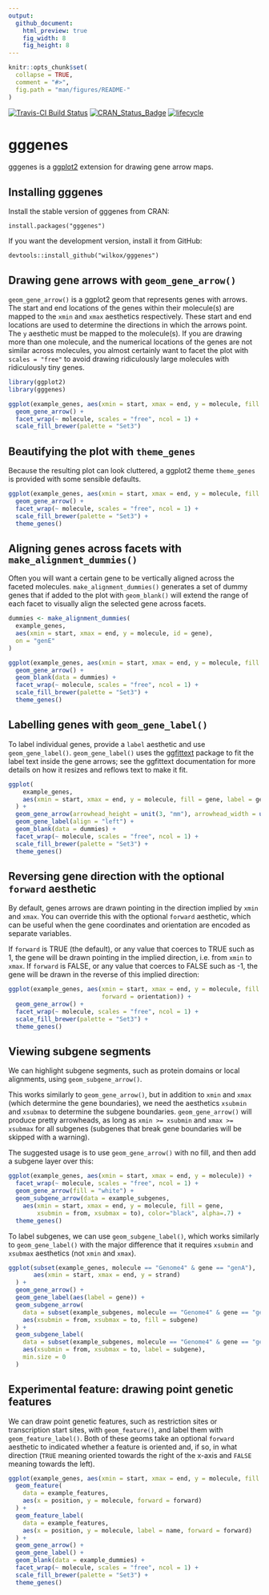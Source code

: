 ```yaml
---
output:
  github_document:
    html_preview: true
    fig_width: 8
    fig_height: 8
---
```


```r
knitr::opts_chunk$set(
  collapse = TRUE,
  comment = "#>",
  fig.path = "man/figures/README-"
)
```

[![Travis-CI Build Status](https://travis-ci.org/wilkox/gggenes.svg?branch=master)](https://travis-ci.org/wilkox/gggenes)
[![CRAN_Status_Badge](http://www.r-pkg.org/badges/version/gggenes)](https://cran.r-project.org/package=gggenes)
[![lifecycle](https://img.shields.io/badge/lifecycle-maturing-blue.svg)](https://www.tidyverse.org/lifecycle/#maturing)

# gggenes

gggenes is a [ggplot2](https://ggplot2.tidyverse.org) extension for drawing
gene arrow maps.

## Installing gggenes

Install the stable version of gggenes from CRAN:

`install.packages("gggenes")`

If you want the development version, install it from GitHub:

`devtools::install_github("wilkox/gggenes")`

## Drawing gene arrows with `geom_gene_arrow()`

`geom_gene_arrow()` is a ggplot2 geom that represents genes with arrows. The
start and end locations of the genes within their molecule(s) are mapped to the
`xmin` and `xmax` aesthetics respectively. These start and end locations are
used to determine the directions in which the arrows point. The `y` aesthetic
must be mapped to the molecule(s). If you are drawing more than one molecule,
and the numerical locations of the genes are not similar across molecules, you
almost certainly want to facet the plot with `scales = "free"` to avoid drawing
ridiculously large molecules with ridiculously tiny genes.

```r
library(ggplot2)
library(gggenes)

ggplot(example_genes, aes(xmin = start, xmax = end, y = molecule, fill = gene)) +
  geom_gene_arrow() +
  facet_wrap(~ molecule, scales = "free", ncol = 1) +
  scale_fill_brewer(palette = "Set3")
```

## Beautifying the plot with `theme_genes`

Because the resulting plot can look cluttered, a ggplot2 theme `theme_genes`
is provided with some sensible defaults.

```r
ggplot(example_genes, aes(xmin = start, xmax = end, y = molecule, fill = gene)) +
  geom_gene_arrow() +
  facet_wrap(~ molecule, scales = "free", ncol = 1) +
  scale_fill_brewer(palette = "Set3") +
  theme_genes()
```

## Aligning genes across facets with `make_alignment_dummies()`

Often you will want a certain gene to be vertically aligned across the faceted
molecules. `make_alignment_dummies()` generates a set of dummy genes that if
added to the plot with `geom_blank()` will extend the range of each facet to
visually align the selected gene across facets.

```r
dummies <- make_alignment_dummies(
  example_genes,
  aes(xmin = start, xmax = end, y = molecule, id = gene),
  on = "genE"
)

ggplot(example_genes, aes(xmin = start, xmax = end, y = molecule, fill = gene)) +
  geom_gene_arrow() +
  geom_blank(data = dummies) +
  facet_wrap(~ molecule, scales = "free", ncol = 1) +
  scale_fill_brewer(palette = "Set3") +
  theme_genes()
```

## Labelling genes with `geom_gene_label()`

To label individual genes, provide a `label` aesthetic and use
`geom_gene_label()`. `geom_gene_label()` uses the
[ggfittext](https://github.com/wilkox/ggfittext) package to fit the label text
inside the gene arrows; see the ggfittext documentation for more details on how
it resizes and reflows text to make it fit.

```r
ggplot(
    example_genes,
    aes(xmin = start, xmax = end, y = molecule, fill = gene, label = gene)
  ) +
  geom_gene_arrow(arrowhead_height = unit(3, "mm"), arrowhead_width = unit(1, "mm")) +
  geom_gene_label(align = "left") +
  geom_blank(data = dummies) +
  facet_wrap(~ molecule, scales = "free", ncol = 1) +
  scale_fill_brewer(palette = "Set3") +
  theme_genes()
```

## Reversing gene direction with the optional `forward` aesthetic

By default, genes arrows are drawn pointing in the direction implied by `xmin`
and `xmax`. You can override this with the optional `forward` aesthetic, which
can be useful when the gene coordinates and orientation are encoded as separate
variables.

If `forward` is TRUE (the default), or any value that coerces to TRUE such as
1, the gene will be drawn pointing in the implied direction, i.e. from `xmin`
to `xmax`. If `forward` is FALSE, or any value that coerces to FALSE such as
-1, the gene will be drawn in the reverse of this implied direction:

```r
ggplot(example_genes, aes(xmin = start, xmax = end, y = molecule, fill = gene, 
                          forward = orientation)) +
  geom_gene_arrow() +
  facet_wrap(~ molecule, scales = "free", ncol = 1) +
  scale_fill_brewer(palette = "Set3") +
  theme_genes()
```

## Viewing subgene segments

We can highlight subgene segments, such as protein domains or local alignments,
using `geom_subgene_arrow()`.

This works similarly to `geom_gene_arrow()`, but in addition to `xmin` and
`xmax` (which determine the gene boundaries), we need the aesthetics `xsubmin`
and `xsubmax` to determine the subgene boundaries. `geom_gene_arrow()` will
produce pretty arrowheads, as long as `xmin >= xsubmin` and `xmax >= xsubmax`
for all subgenes (subgenes that break gene boundaries will be skipped with a
warning).

The suggested usage is to use `geom_gene_arrow()` with no fill, and then add a
subgene layer over this:

```r
ggplot(example_genes, aes(xmin = start, xmax = end, y = molecule)) +
  facet_wrap(~ molecule, scales = "free", ncol = 1) +
  geom_gene_arrow(fill = "white") +
  geom_subgene_arrow(data = example_subgenes,
    aes(xmin = start, xmax = end, y = molecule, fill = gene,
        xsubmin = from, xsubmax = to), color="black", alpha=.7) +
  theme_genes()
```

To label subgenes, we can use `geom_subgene_label()`, which works similarly to
`geom_gene_label()` with the major difference that it requires `xsubmin` and
`xsubmax` aesthetics (not `xmin` and `xmax`).

```r
ggplot(subset(example_genes, molecule == "Genome4" & gene == "genA"),
       aes(xmin = start, xmax = end, y = strand)
  ) +
  geom_gene_arrow() +
  geom_gene_label(aes(label = gene)) +
  geom_subgene_arrow(
    data = subset(example_subgenes, molecule == "Genome4" & gene == "genA"),
    aes(xsubmin = from, xsubmax = to, fill = subgene)
  ) +
  geom_subgene_label(
    data = subset(example_subgenes, molecule == "Genome4" & gene == "genA"),
    aes(xsubmin = from, xsubmax = to, label = subgene),
    min.size = 0
  )
```

## Experimental feature: drawing point genetic features

We can draw point genetic features, such as restriction sites or transcription
start sites, with `geom_feature()`, and label them with `geom_feature_label()`.
Both of these geoms take an optional `forward` aesthetic to indicated whether a
feature is oriented and, if so, in what direction (`TRUE` meaning oriented
towards the right of the x-axis and `FALSE` meaning towards the left).

```r
ggplot(example_genes, aes(xmin = start, xmax = end, y = molecule, fill = gene, label = gene)) +
  geom_feature(
    data = example_features,
    aes(x = position, y = molecule, forward = forward)
  ) +
  geom_feature_label(
    data = example_features,
    aes(x = position, y = molecule, label = name, forward = forward)
  ) +
  geom_gene_arrow() +
  geom_gene_label() +
  geom_blank(data = example_dummies) +
  facet_wrap(~ molecule, scales = "free", ncol = 1) +
  scale_fill_brewer(palette = "Set3") +
  theme_genes()
```
